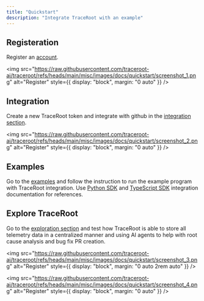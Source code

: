 ```yaml
---
title: "Quickstart"
description: "Integrate TraceRoot with an example"
---
```


## Registeration
Register an [account](https://auth.traceroot.ai/).

<img
  src="https://raw.githubusercontent.com/traceroot-ai/traceroot/refs/heads/main/misc/images/docs/quickstart/screenshot_1.png"
  alt="Register"
  style={{ display: "block", margin: "0 auto" }}
/>

## Integration
Create a new TraceRoot token and integrate with github in the [integration section](https://test.traceroot.ai/integrate).

<img
  src="https://raw.githubusercontent.com/traceroot-ai/traceroot/refs/heads/main/misc/images/docs/quickstart/screenshot_2.png"
  alt="Register"
  style={{ display: "block", margin: "0 auto" }}
/>

## Examples
Go to the [examples](https://github.com/traceroot-ai/traceroot/tree/main/examples/distributed_services/multi_code_agent) and follow the instruction to run the example program with TraceRoot integration.
Use [Python SDK](sdk/python) and [TypeScript SDK](sdk/typescript) integration documentation for references.

## Explore TraceRoot
Go to the [exploration section](https://test.traceroot.ai/explore) and test how TraceRoot is able to store all telemetry data in a centralized manner and using AI agents to help with root cause analysis and bug fix PR creation.

<img
  src="https://raw.githubusercontent.com/traceroot-ai/traceroot/refs/heads/main/misc/images/docs/quickstart/screenshot_3.png"
  alt="Register"
  style={{ display: "block", margin: "0 auto 2rem auto" }}
/>

<img
  src="https://raw.githubusercontent.com/traceroot-ai/traceroot/refs/heads/main/misc/images/docs/quickstart/screenshot_4.png"
  alt="Register"
  style={{ display: "block", margin: "0 auto" }}
/>
